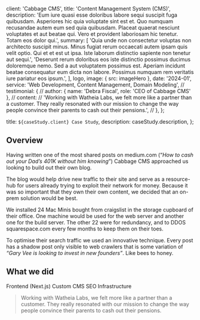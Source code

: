 
  client: 'Cabbage CMS',
  title: 'Content Management System (CMS)',
  description:
    'Eum iure quasi esse doloribus labore sequi suscipit fuga quibusdam. Asperiores hic quia voluptate sint est et. Quo numquam recusandae autem eum sed quia quibusdam. Placeat quaerat nesciunt voluptates et aut beatae qui. Vero et provident laboriosam hic tenetur. Totam eos dolor qui.',
  summary: [
    'Quia unde non consectetur voluptas non architecto suscipit minus. Minus fugiat rerum occaecati autem ipsam quis velit optio. Qui et et est ut ipsa. Iste laborum distinctio sapiente non tenetur aut sequi.',
    'Deserunt rerum doloribus eos iste distinctio possimus ducimus doloremque nemo. Sed a aut voluptatem possimus est. Aperiam incidunt beatae consequatur eum dicta non labore. Possimus numquam rem veritatis iure pariatur eos ipsum.',
  ],
  logo,
  image: { src: imageHero },
  date: '2024-01',
  service: 'Web Development, Content Management, Domain Modeling',
  // testimonial: {
  //   author: { name: 'Debra Fiscal', role: 'CEO of Cabbage CMS' },
  //   content:
  //     'Working with Watheia Labs, we felt more like a partner than a customer. They really resonated with our mission to change the way people convince their parents to cash out their pensions.',
  // },
};

  title: `${caseStudy.client} Case Study`,
  description: caseStudy.description,
};

## Overview

Having written one of the most shared posts on medium.com (“_How to cash out your Dad’s 401K without him knowing_”) Cabbage CMS approached us looking to build out their own blog.

The blog would help drive new traffic to their site and serve as a resource-hub for users already trying to exploit their network for money. Because it was so important that they own their own content, we decided that an on-prem solution would be best.

We installed 24 Mac Minis bought from craigslist in the storage cupboard of their office. One machine would be used for the web server and another one for the build server. The other 22 were for redundancy, and to DDOS squarespace.com every few months to keep them on their toes.

To optimise their search traffic we used an innovative technique. Every post has a shadow post only visible to web crawlers that is some variation of _“Gary Vee is looking to invest in new founders”_. Like bees to honey.

## What we did

<TagList>
  <TagListItem>Frontend (Next.js)</TagListItem>
  <TagListItem>Custom CMS</TagListItem>
  <TagListItem>SEO</TagListItem>
  <TagListItem>Infrastructure</TagListItem>
</TagList>

<Blockquote
  author={{ name: 'Debra Fiscal', role: 'CEO of Cabbage CMS' }}
  image={{ src: imageDebraFiscal }}
>
  Working with Watheia Labs, we felt more like a partner than a customer. They really resonated
  with our mission to change the way people convince their parents to cash out their pensions.
</Blockquote>

<StatList>
  <StatListItem value="25%" label="Less traffic" />
  <StatListItem value="10x" label="Page load times" />
  <StatListItem value="15%" label="Higher infra costs" />
  <StatListItem value="$1.2M" label="Legal fees" />
</StatList>
